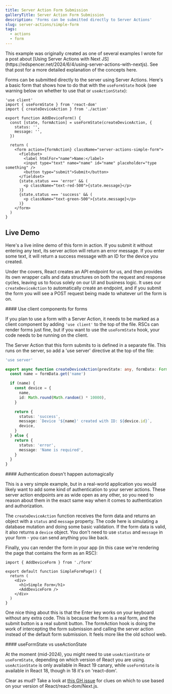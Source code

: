 ```yaml
---
title: Server Action Form Submission
galleryTitle: Server Action Form Submission
description: 'Forms can be submitted directly to Server Actions'
slug: server-actions/simple-form
tags:
  - actions
  - form
---
```


<Callout type="note">
  This example was originally created as one of several examples I wrote for a
  post about [Using Server Actions with Next
  JS](https://edspencer.net/2024/6/4/using-server-actions-with-nextjs). See that
  post for a more detailed explanation of the concepts here.
</Callout>

Forms can be submitted directly to the server using Server Actions. Here's a basic form that shows how to do that with the `useFormState` hook (see warning below on whether to use that or `useActionState`):

```form.tsx
'use client'
import { useFormState } from 'react-dom'
import { createDeviceAction } from './action'

export function AddDeviceForm() {
  const [state, formAction] = useFormState(createDeviceAction, {
    status: '',
    message: '',
  })

  return (
    <form action={formAction} className="server-actions-simple-form">
      <fieldset>
        <label htmlFor="name">Name:</label>
        <input type="text" name="name" id="name" placeholder="type something" />
        <button type="submit">Submit</button>
      </fieldset>
      {state.status === 'error' && (
        <p className="text-red-500">{state.message}</p>
      )}
      {state.status === 'success' && (
        <p className="text-green-500">{state.message}</p>
      )}
    </form>
  )
}
```

## Live Demo

Here's a live inline demo of this form in action. If you submit it without entering any text, its server action will return an error message. If you enter some text, it will return a success message with an ID for the device you created.

<SimpleFormPage />

Under the covers, React creates an API endpoint for us, and then provides its own wrapper calls and data structures on both the request and response cycles, leaving us to focus solely on our UI and business logic. It uses our `createDeviceAction` to automatically create an endpoint, and if you submit the form you will see a POST request being made to whatever url the form is on.

<Callout type="warning">
#### Use client components for forms

If you plan to use a form with a Server Action, it needs to be marked as a client component by adding `'use client'` to the top of the file. RSCs can render forms just fine, but if you want to use the `useFormState` hook, your code needs to be running on the client.

</Callout>

The Server Action that this form submits to is defined in a separate file. This runs on the server, so add a 'use server' directive at the top of the file:

```action.ts
'use server'

export async function createDeviceAction(prevState: any, formData: FormData) {
  const name = formData.get('name')

  if (name) {
    const device = {
      name,
      id: Math.round(Math.random() * 10000),
    }

    return {
      status: 'success',
      message: `Device '${name}' created with ID: ${device.id}`,
      device,
    }
  } else {
    return {
      status: 'error',
      message: 'Name is required',
    }
  }
}

```

<Callout type="warning">
#### Authentication doesn't happen automagically

This is a very simple example, but in a real-world application you would likely want to add some kind of authentication to your server actions. These server action endpoints are as wide open as any other, so you need to reason about them in the exact same way when it comes to authentication and authorization.

</Callout>

The `createDeviceAction` function receives the form data and returns an object with a `status` and `message` property. The code here is simulating a database mutation and doing some basic validation. If the form data is valid, it also returns a `device` object. You don't need to use `status` and `message` in your form - you can send anything you like back.

Finally, you can render the form in your app (in this case we're rendering the page that contains the form as an RSC):

```page.tsx
import { AddDeviceForm } from './form'

export default function SimpleFormPage() {
  return (
    <div>
      <h1>Simple Form</h1>
      <AddDeviceForm />
    </div>
  )
}
```

One nice thing about this is that the Enter key works on your keyboard without any extra code. This is because the form is a real form, and the submit button is a real submit button. The formAction hook is doing the work of intercepting the form submission and calling the server action instead of the default form submission. It feels more like the old school web.

<Callout type="warning">
#### useFormState vs useActionState

At the moment (mid-2024), you might need to use `useActionState` or `useFormState`, depending on which version of React you are using. `useActionState` is only available in React 19 canary, while `useFormState` is available in React 18, though in 18 it's on 'react-dom'.

Clear as mud? Take a look at [this GH issue](https://github.com/vercel/next.js/issues/65673) for clues on which to use based on your version of React/react-dom/Next.js.

</Callout>
